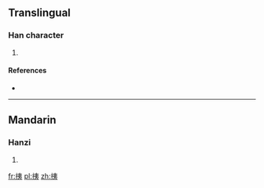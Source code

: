 ==Translingual==

===Han character===
{{Han char|rn=64|rad=手|as=06|sn=9|four=|canj=手大弓 (QKN)|ids=⿰[[扌]][[夷]]}}

# {{defn|Han|sort=手06}}

====References====
* {{Han ref|kx=0431.160|dkj=12073|hdz=31868.100|uh=6317|ud=25367}}

----

==Mandarin==

===Hanzi===
{{cmn-hanzi|pin=[[jué]] ([[jue2]])|wg=chüeh<sup>2</sup>}}

# {{defn|lang=cmn|sort=手06}}

[[fr:挗]]
[[pl:挗]]
[[zh:挗]]